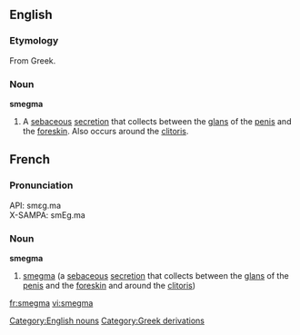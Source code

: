==English==
===Etymology===
From Greek.
===Noun===
'''smegma'''
# A [[sebaceous]] [[secretion]] that collects between the [[glans]] of the [[penis]] and the [[foreskin]]. Also occurs around the [[clitoris]].

==French==
===Pronunciation===
API: smɛɡ.ma<br>
X-SAMPA: smEg.ma
===Noun===
'''smegma'''
# [[smegma]] (a [[sebaceous]] [[secretion]] that collects between the [[glans]] of the [[penis]] and the [[foreskin]] and around the [[clitoris]])

[[Category:English nouns]]
[[Category:Greek derivations]]

[[fr:smegma]]
[[vi:smegma]]